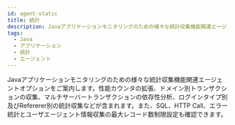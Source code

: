 ```yaml
---
id: agent-static
title: 統計
description: Javaアプリケーションモニタリングのための様々な統計収集機能関連エージェントオプションをご案内します。性能カウンタの拡張、ドメイン別トランザクションの収集、マルチサーバートランザクションの依存性分析、ログインタイプ別及びRefererer別の統計収集などが含まれます。また、SQL、HTTP Call、エラー統計とユーザエージェント情報収集の最大レコード数制限設定も確認できます。
tags:
  - Java
  - アプリケーション
  - 統計
  - エージェント
---
```


Javaアプリケーションモニタリングのための様々な統計収集機能関連エージェントオプションをご案内します。性能カウンタの拡張、ドメイン別トランザクションの収集、マルチサーバートランザクションの依存性分析、ログインタイプ別及びRefererer別の統計収集などが含まれます。また、SQL、HTTP Call、エラー統計とユーザエージェント情報収集の最大レコード数制限設定も確認できます。


<Javastatistics />
